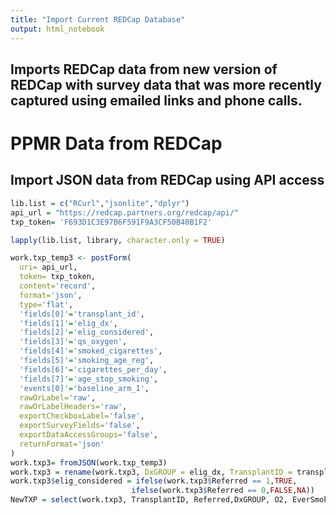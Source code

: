 ```yaml
---
title: "Import Current REDCap Database"
output: html_notebook
---
```


## Imports REDCap data from new version of REDCap with survey data that was more recently captured using emailed links and phone calls.

# PPMR Data from REDCap
## Import JSON data from REDCap using API access


``` R
lib.list = c("RCurl","jsonlite","dplyr")
api_url = "https://redcap.partners.org/redcap/api/"
txp_token= 'F693D1C3E97B6F591F9A3CF50B40B1F2'
```


```R
lapply(lib.list, library, character.only = TRUE)
```

```R
work.txp_temp3 <- postForm(
  uri= api_url,
  token= txp_token,
  content='record',
  format='json',
  type='flat',
  'fields[0]'='transplant_id',
  'fields[1]'='elig_dx',
  'fields[2]'='elig_considered',
  'fields[3]'='qs_oxygen',
  'fields[4]'='smoked_cigarettes',
  'fields[5]'='smoking_age_reg',
  'fields[6]'='cigarettes_per_day',
  'fields[7]'='age_stop_smoking',
  'events[0]'='baseline_arm_1',
  rawOrLabel='raw',
  rawOrLabelHeaders='raw',
  exportCheckboxLabel='false',
  exportSurveyFields='false',
  exportDataAccessGroups='false',
  returnFormat='json'
)
work.txp3= fromJSON(work.txp_temp3)
work.txp3 = rename(work.txp3, DxGROUP = elig_dx, TransplantID = transplant_id, Referred = elig_considered, O2= qs_oxygen, EverSmoked.NewTXP = smoked_cigarettes, AvgDailyCigs.NewTXP = cigarettes_per_day, AgeStartSmoking.NewTXP = smoking_age_reg, AgeStopSmoking.NewTXP = age_stop_smoking)
work.txp3$elig_considered = ifelse(work.txp3$Referred == 1,TRUE,
                           ifelse(work.txp3$Referred == 0,FALSE,NA))
NewTXP = select(work.txp3, TransplantID, Referred,DxGROUP, O2, EverSmoked.NewTXP, AvgDailyCigs.NewTXP, AgeStartSmoking.NewTXP, AgeStopSmoking.NewTXP, Yr.Smoke.Start_NewTXP, Yr.Smoke.Stop_NewTXP)
```




